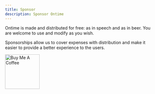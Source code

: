 ```yaml
---
title: Sponsor
description: Sponsor Ontime
---
```


Ontime is made and distributed for free: as in speech and as in beer. You are welcome to use and modify as you wish.

Sponsorships allow us to cover expenses with distribution and make it easier to provide a better experience to the users.

<div style={{ display: 'flex', alignItems: 'top', gap: '1rem' }}>
  <a href="https://www.buymeacoffee.com/cpvalente" target="_blank"><img src="https://cdn.buymeacoffee.com/buttons/v2/default-yellow.png" alt="Buy Me A Coffee" width="114" /></a>
  <Sponsor />
</div>
